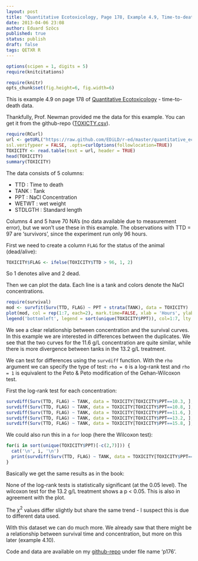 ```yaml
---
layout: post
title: "Quantitative Ecotoxicology, Page 178, Example 4.9, Time-to-death"
date: 2013-04-06 23:08
author: Eduard Szöcs
published: true
status: publish
draft: false
tags: QETXR R
---
```


```r
options(scipen = 1, digits = 5)
require(knitcitations)
```
```r
require(knitr)
opts_chunk$set(fig.height=6, fig.width=6)
```

This is example 4.9 on page 178 of [Quantitative Ecotoxicology](http://www.crcpress.com/product/isbn/9781439835647) - time-to-death data.

Thankfully, Prof. Newman provided me the data for this example. You can get it from the github-repo ([TOXICTY.csv](https://raw.github.com/EDiLD/r-ed/master/quantitative_ecotoxicology/data/TOXICITY.csv)).

```r
require(RCurl)
url <- getURL("https://raw.github.com/EDiLD/r-ed/master/quantitative_ecotoxicology/data/TOXICITY.csv",
ssl.verifypeer = FALSE, .opts=curlOptions(followlocation=TRUE))
TOXICITY <- read.table(text = url, header = TRUE)
head(TOXICITY)
summary(TOXICITY)
```

The data consists of 5 columns:

* TTD   :     Time to death
* TANK  :     Tank
* PPT   :     NaCl Concentration
* WETWT :     wet weight
* STDLGTH :   Standard length

Columns 4 and 5 have 70 NA's (no data available due to measurement error), but we won't use these in this example. The observations with TTD = 97 are 'survivors', since the experiment run only 96 hours.


First we need to create a column `FLAG` for the status of the animal (dead/alive):
```r
TOXICITY$FLAG <- ifelse(TOXICITY$TTD > 96, 1, 2)
```
So 1 denotes alive and 2 dead.

Then we can plot the data. Each line is a tank and colors denote the NaCl concentrations.
```r
require(survival)
mod <- survfit(Surv(TTD, FLAG) ~ PPT + strata(TANK), data = TOXICITY)
plot(mod, col = rep(1:7, each=2), mark.time=FALSE, xlab = 'Hours', ylab = '% Survival')
legend('bottomleft', legend = sort(unique(TOXICITY$PPT)), col=1:7, lty = 1)
```

We see a clear relationship between concentration and the survival curves. In  this example we are interested in differences between the duplicates. We see that the two curves for the 11.6 g/L concentration are quite similar, while there is more divergence between tanks in the 13.2 g/L treatment.

We can test for differences using the `survdiff` function. With the `rho` argument we can specify the type of test: `rho = 0` is a log-rank test and `rho = 1` is equivalent to the Peto & Peto modification of the Gehan-Wilcoxon test.


First the log-rank test for each concentration:
```r
survdiff(Surv(TTD, FLAG) ~ TANK, data = TOXICITY[TOXICITY$PPT==10.3, ], rho = 0)
survdiff(Surv(TTD, FLAG) ~ TANK, data = TOXICITY[TOXICITY$PPT==10.8, ], rho = 0)
survdiff(Surv(TTD, FLAG) ~ TANK, data = TOXICITY[TOXICITY$PPT==11.6, ], rho = 0)
survdiff(Surv(TTD, FLAG) ~ TANK, data = TOXICITY[TOXICITY$PPT==13.2, ], rho = 0)
survdiff(Surv(TTD, FLAG) ~ TANK, data = TOXICITY[TOXICITY$PPT==15.8, ], rho = 0)
```


We could also run this in a `for` loop (here the Wilcoxon test):
```r
for(i in sort(unique(TOXICITY$PPT)[-c(2,7)])) {
  cat('\n', i, '\n')
  print(survdiff(Surv(TTD, FLAG) ~ TANK, data = TOXICITY[TOXICITY$PPT==i, ], rho = 1))
}
```

Basically we get the same results as in the book: 

None of the log-rank tests is statistically significant (at the 0.05 level).
The wilcoxon test for the 13.2 g/L treatment shows a p < 0.05. 
This is also in agreement with the plot.

The $\chi^2$ values differ slightly but share the same trend - I suspect this is due to different data used.

With this dataset we can do much more. We already saw that there might be a relationship between survival time and concentration, but more on this later (example 4.10).

Code and data are available on my [github-repo](https://github.com/EDiLD/r-ed/tree/master/quantitative_ecotoxicology) under file name 'p176'.



